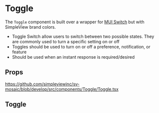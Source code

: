 
<Meta of={stories} />

# Toggle

The `Toggle` component is built over a wrapper for [MUI Switch](https://mui.com/material-ui/react-switch/#main-content) but with SimpleView brand colors.

- Toggle Switch allow users to switch between two possible states. They are commonly used to turn a specific setting on or off
- Toggles should be used to turn on or off a preference, notification, or feature
- Should be used when an instant response is required/desired

## Props

https://github.com/simpleviewinc/sv-mosaic/blob/develop/src/components/Toggle/Toggle.tsx

## Toggle

<Canvas of={stories.Playground} />
